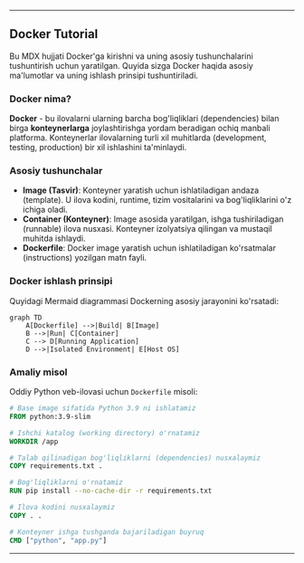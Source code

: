 -----

## Docker Tutorial

Bu MDX hujjati Docker'ga kirishni va uning asosiy tushunchalarini tushuntirish uchun yaratilgan. Quyida sizga Docker haqida asosiy ma'lumotlar va uning ishlash prinsipi tushuntiriladi.

### Docker nima?

**Docker** - bu ilovalarni ularning barcha bog'liqliklari (dependencies) bilan birga **konteynerlarga** joylashtirishga yordam beradigan ochiq manbali platforma. Konteynerlar ilovalarning turli xil muhitlarda (development, testing, production) bir xil ishlashini ta'minlaydi.

### Asosiy tushunchalar

  - **Image (Tasvir)**: Konteyner yaratish uchun ishlatiladigan andaza (template). U ilova kodini, runtime, tizim vositalarini va bog'liqliklarini o'z ichiga oladi.
  - **Container (Konteyner)**: Image asosida yaratilgan, ishga tushiriladigan (runnable) ilova nusxasi. Konteyner izolyatsiya qilingan va mustaqil muhitda ishlaydi.
  - **Dockerfile**: Docker image yaratish uchun ishlatiladigan ko'rsatmalar (instructions) yozilgan matn fayli.

### Docker ishlash prinsipi

Quyidagi Mermaid diagrammasi Dockerning asosiy jarayonini ko'rsatadi:

```mermaid
graph TD
    A[Dockerfile] -->|Build| B[Image]
    B -->|Run| C[Container]
    C --> D[Running Application]
    D -->|Isolated Environment| E[Host OS]
```

### Amaliy misol

Oddiy Python veb-ilovasi uchun `Dockerfile` misoli:

```dockerfile
# Base image sifatida Python 3.9 ni ishlatamiz
FROM python:3.9-slim

# Ishchi katalog (working directory) o'rnatamiz
WORKDIR /app

# Talab qilinadigan bog'liqliklarni (dependencies) nusxalaymiz
COPY requirements.txt .

# Bog'liqliklarni o'rnatamiz
RUN pip install --no-cache-dir -r requirements.txt

# Ilova kodini nusxalaymiz
COPY . .

# Konteyner ishga tushganda bajariladigan buyruq
CMD ["python", "app.py"]
```

-----